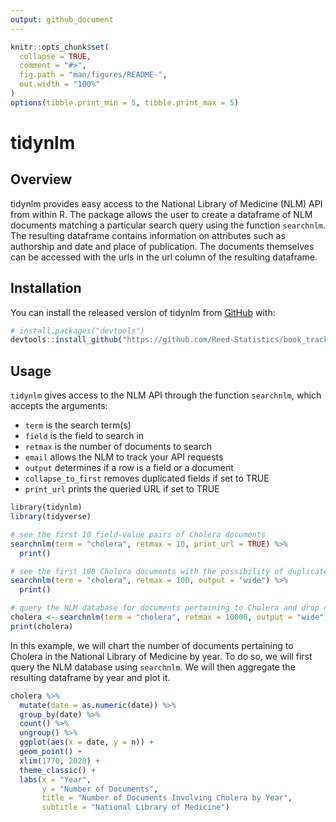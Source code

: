 ```yaml
---
output: github_document
---
```


```r
knitr::opts_chunk$set(
  collapse = TRUE,
  comment = "#>",
  fig.path = "man/figures/README-",
  out.width = "100%"
)
options(tibble.print_min = 5, tibble.print_max = 5)
```

# tidynlm

## Overview

tidynlm provides easy access to the National Library of Medicine (NLM) API from within R. The package allows the user to create a dataframe of NLM documents matching a particular search query using the function `searchnlm`. The resulting dataframe contains information on attributes such as authorship and date and place of publication. The documents themselves can be accessed with the urls in the url column of the resulting dataframe.

## Installation

You can install the released version of tidynlm from [GitHub](https://github.com/Reed-Statistics/book_trackR) with:

``` r
# install.packages("devtools")
devtools::install_github("https://github.com/Reed-Statistics/book_trackR")
```

## Usage

`tidynlm` gives access to the NLM API through the function `searchnlm`, which accepts the arguments:

* `term` is the search term(s)
* `field` is the field to search in
* `retmax` is the number of documents to search
* `email` allows the NLM to track your API requests
* `output` determines if a row is a field or a document
* `collapse_to_first` removes duplicated fields if set to TRUE
* `print_url` prints the queried URL if set to TRUE

```r
library(tidynlm)
library(tidyverse)

# see the first 10 field-value pairs of Cholera documents
searchnlm(term = "cholera", retmax = 10, print_url = TRUE) %>%
  print()

# see the first 100 Cholera documents with the possibility of duplicated fields in the form of list-cols
searchnlm(term = "cholera", retmax = 100, output = "wide") %>%
  print()

# query the NLM database for documents pertaining to Cholera and drop duplicated fields
cholera <- searchnlm(term = "cholera", retmax = 10000, output = "wide", collapse_to_first = TRUE)
print(cholera)
```

In this example, we will chart the number of documents pertaining to Cholera in the National Library of Medicine by year. To do so, we will first query the NLM database using `searchnlm`. We will then aggregate the resulting dataframe by year and plot it.

```r
cholera %>%
  mutate(date = as.numeric(date)) %>%
  group_by(date) %>%
  count() %>%
  ungroup() %>%
  ggplot(aes(x = date, y = n)) +
  geom_point() +
  xlim(1770, 2020) +
  theme_classic() +
  labs(x = "Year",
       y = "Number of Documents",
       title = "Number of Documents Involving Cholera by Year",
       subtitle = "National Library of Medicine")
```
